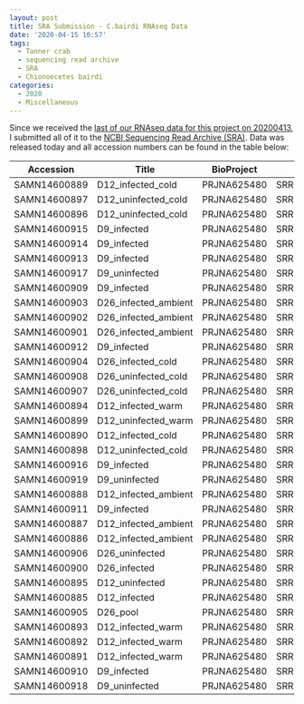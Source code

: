 ```yaml
---
layout: post
title: SRA Submission - C.bairdi RNAseq Data
date: '2020-04-15 10:57'
tags:
  - Tanner crab
  - sequencing read archive
  - SRA
  - Chionoecetes bairdi
categories:
  - 2020
  - Miscellaneous
---
```

Since we received the [last of our RNAseq data for this project on 20200413](https://robertslab.github.io/sams-notebook/2020/04/13/Data-Received-C.bairdi-RNAseq-from-NWGSC.html), I submitted all of it to the [NCBI Sequencing Read Archive (SRA)](https://www.ncbi.nlm.nih.gov/sra). Data was released today and all accession numbers can be found in the table below:


| Accession    | Title                | BioProject  | SRA         | BioSample.name |
|--------------|----------------------|-------------|-------------|----------------|
| SAMN14600889 | D12_infected_cold    | PRJNA625480 | SRR11548643 | 254            |
| SAMN14600897 | D12_uninfected_cold  | PRJNA625480 | SRR11548644 | 222            |
| SAMN14600896 | D12_uninfected_cold  | PRJNA625480 | SRR11548645 | 221            |
| SAMN14600915 | D9_infected          | PRJNA625480 | SRR11548646 | 178            |
| SAMN14600914 | D9_infected          | PRJNA625480 | SRR11548647 | 173            |
| SAMN14600913 | D9_infected          | PRJNA625480 | SRR11548648 | 151            |
| SAMN14600917 | D9_uninfected        | PRJNA625480 | SRR11548649 | 73             |
| SAMN14600909 | D9_infected          | PRJNA625480 | SRR11548650 | 72             |
| SAMN14600903 | D26_infected_ambient | PRJNA625480 | SRR11548651 | 485            |
| SAMN14600902 | D26_infected_ambient | PRJNA625480 | SRR11548652 | 481            |
| SAMN14600901 | D26_infected_ambient | PRJNA625480 | SRR11548653 | 463            |
| SAMN14600912 | D9_infected          | PRJNA625480 | SRR11548654 | 132            |
| SAMN14600904 | D26_infected_cold    | PRJNA625480 | SRR11548655 | 445            |
| SAMN14600908 | D26_uninfected_cold  | PRJNA625480 | SRR11548656 | 427            |
| SAMN14600907 | D26_uninfected_cold  | PRJNA625480 | SRR11548657 | 425            |
| SAMN14600894 | D12_infected_warm    | PRJNA625480 | SRR11548658 | 380825         |
| SAMN14600899 | D12_uninfected_warm  | PRJNA625480 | SRR11548659 | 380824         |
| SAMN14600890 | D12_infected_cold    | PRJNA625480 | SRR11548660 | 380823         |
| SAMN14600898 | D12_uninfected_cold  | PRJNA625480 | SRR11548661 | 380822         |
| SAMN14600916 | D9_infected          | PRJNA625480 | SRR11548662 | 380821         |
| SAMN14600919 | D9_uninfected        | PRJNA625480 | SRR11548663 | 380820         |
| SAMN14600888 | D12_infected_ambient | PRJNA625480 | SRR11548664 | 359            |
| SAMN14600911 | D9_infected          | PRJNA625480 | SRR11548665 | 127            |
| SAMN14600887 | D12_infected_ambient | PRJNA625480 | SRR11548666 | 349            |
| SAMN14600886 | D12_infected_ambient | PRJNA625480 | SRR11548667 | 334            |
| SAMN14600906 | D26_uninfected       | PRJNA625480 | SRR11548668 | 329777         |
| SAMN14600900 | D26_infected         | PRJNA625480 | SRR11548669 | 329776         |
| SAMN14600895 | D12_uninfected       | PRJNA625480 | SRR11548670 | 329775         |
| SAMN14600885 | D12_infected         | PRJNA625480 | SRR11548671 | 329774         |
| SAMN14600905 | D26_pool             | PRJNA625480 | SRR11548672 | 304428         |
| SAMN14600893 | D12_infected_warm    | PRJNA625480 | SRR11548673 | 294            |
| SAMN14600892 | D12_infected_warm    | PRJNA625480 | SRR11548674 | 280            |
| SAMN14600891 | D12_infected_warm    | PRJNA625480 | SRR11548675 | 272            |
| SAMN14600910 | D9_infected          | PRJNA625480 | SRR11548676 | 118            |
| SAMN14600918 | D9_uninfected        | PRJNA625480 | SRR11548677 | 113            |
